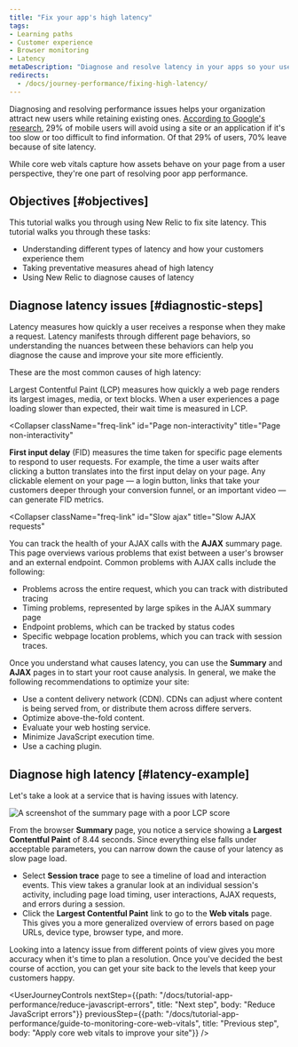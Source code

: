 ```yaml
---
title: "Fix your app's high latency"
tags:
- Learning paths
- Customer experience
- Browser monitoring
- Latency
metaDescription: "Diagnose and resolve latency in your apps so your users get the most out of their site experience."
redirects:
  - /docs/journey-performance/fixing-high-latency/
---
```



Diagnosing and resolving performance issues helps your organization attract new users while retaining existing ones. [According to Google's research](https://think.storage.googleapis.com/images/micromoments-guide-to-winning-shift-to-mobile-download.pdf), 29% of mobile users will avoid using a site or an application if it's too slow or too difficult to find information. Of that 29% of users, 70% leave because of site latency. 

While core web vitals capture how assets behave on your page from a user perspective, they're one part of resolving poor app performance. 

## Objectives [#objectives]

This tutorial walks you through using New Relic to fix site latency. This tutorial walks you through these tasks:

* Understanding different types of latency and how your customers experience them
* Taking preventative measures ahead of high latency 
* Using New Relic to diagnose causes of latency

## Diagnose latency issues [#diagnostic-steps]

Latency measures how quickly a user receives a response when they make a request. Latency manifests through different page behaviors, so understanding the nuances between these behaviors can help you diagnose the cause and improve your site more efficiently. 

These are the most common causes of high latency:

<CollapserGroup>
  <Collapser
    className="freq-link"
    id="Slow page load"
    title="Slow page load"
  >
Largest Contentful Paint (LCP) measures how quickly a web page renders its largest images, media, or text blocks. When a user experiences a page loading slower than expected, their wait time is measured in LCP. 
  </Collapser>

  <Collapser
    className="freq-link"
    id="Page non-interactivity"
    title="Page non-interactivity"
  >
  **First input delay** (FID) measures the time taken for specific page elements to respond to user requests. For example, the time a user waits after clicking a button translates into the first input delay on your page. Any clickable element on your page  — a login button, links that take your customers deeper through your conversion funnel, or an important video  — can generate FID metrics. 

  </Collapser>

  <Collapser
    className="freq-link"
    id="Slow ajax"
    title="Slow AJAX requests"
  >

You can track the health of your AJAX calls with the **AJAX** summary page. This page overviews various problems that exist between a user's browser and an external endpoint. Common problems with AJAX calls include the following:

* Problems across the entire request, which you can track with distributed tracing
* Timing problems, represented by large spikes in the AJAX summary page
* Endpoint problems, which can be tracked by status codes
* Specific webpage location problems, which you can track with session traces.

</Collapser>

</CollapserGroup>

Once you understand what causes latency, you can use the **Summary** and **AJAX** pages in <InlinePopover type="browser" /> to start your root cause analysis. In general, we make the following recommendations to optimize your site:

* Use a content delivery network (CDN). CDNs can adjust where content is being served from, or distribute them across differe servers.
* Optimize above-the-fold content.
* Evaluate your web hosting service.
* Minimize JavaScript execution time.
* Use a caching plugin.

## Diagnose high latency [#latency-example]

Let's take a look at a service that is having issues with latency.

<img
  alt="A screenshot of the summary page with a poor LCP score"
  title="Abnormal LCP score"
  src={journeyAbnormalLCP}
/>

From the browser **Summary** page, you notice a service showing a **Largest Contentful Paint** of 8.44 seconds. Since everything else falls under acceptable parameters, you can narrow down the cause of your latency as slow page load. 

* Select **Session trace** page to see a timeline of load and interaction events. This view takes a granular look at an individual session's activity, including page load timing, user interactions, AJAX requests, and errors during a session. 
* Click the **Largest Contentful Paint** link to go to the **Web vitals** page. This gives you a more generalized overview of errors based on page URLs, device type, browser type, and more. 

Looking into a latency issue from different points of view gives you more accuracy when it's time to plan a resolution. Once you've decided the best course of acction, you can get your site back to the levels that keep your customers happy.

<UserJourneyControls
    nextStep={{path: "/docs/tutorial-app-performance/reduce-javascript-errors", title: "Next step", body: "Reduce JavaScript errors"}}
    previousStep={{path: "/docs/tutorial-app-performance/guide-to-monitoring-core-web-vitals", title: "Previous step", body: "Apply core web vitals to improve your site"}}
/>